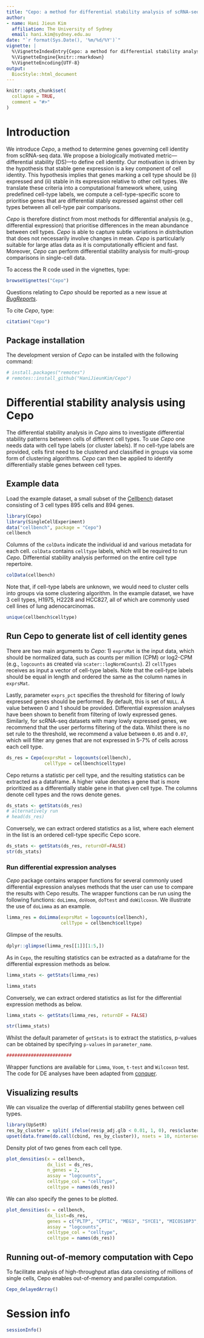 ```yaml
---
title: "Cepo: a method for differential stability analysis of scRNA-seq data"
author:
- name: Hani Jieun Kim
  affiliation: The University of Sydney
  email: hani.kim@sydney.edu.au
date: "`r format(Sys.Date(), '%m/%d/%Y')`"
vignette: |
  %\VignetteIndexEntry{Cepo: a method for differential stability analysis of scRNA-seq data}
  %\VignetteEngine{knitr::rmarkdown}
  %\VignetteEncoding{UTF-8}
output: 
  BiocStyle::html_document
---
```


```r
knitr::opts_chunk$set(
  collapse = TRUE,
  comment = "#>"
)
```

# Introduction
We introduce *Cepo*, a method to determine genes governing cell identity from scRNA-seq data. We propose a biologically motivated metric—differential stability (DS)—to define cell identity. Our motivation is driven by the hypothesis that stable gene expression is a key component of cell identity. This hypothesis implies that genes marking a cell type should be (i) expressed and (ii) stable in its expression relative to other cell types. We translate these criteria into a computational framework where, using predefined cell-type labels, we compute a cell-type-specific score to prioritise genes that are differential stably expressed against other cell types between all cell-type pair comparisons. 

*Cepo* is therefore distinct from most methods for differential analysis (e.g., differential expression) that prioritise differences in the mean abundance between cell types. *Cepo* is able to capture subtle variations in distribution that does not necessarily involve changes in mean. *Cepo* is particularly suitable for large atlas data as it is computationally efficient and fast. Moreover, *Cepo* can perform differential stability analysis for multi-group comparisons in single-cell data.

To access the R code used in the vignettes, type:
```r
browseVignettes("Cepo")
```

Questions relating to *Cepo* should be reported as a new issue at *[BugReports](https://github.com/HaniJieunKim/Cepo/issues)*.

To cite *Cepo*, type:
```r
citation("Cepo")
```

## Package installation
The development version of *Cepo* can be installed with the following command:
```r
# install.packages("remotes")
# remotes::install_github("HaniJieunKim/Cepo")
```

# Differential stability analysis using Cepo
The differential stability analysis in *Cepo* aims to investigate differential stability patterns between cells of different cell types. To use *Cepo* one needs data with cell type labels (or cluster labels). If no cell-type labels are provided, cells first need to be clustered and classified in groups via some form of clustering algorithms. *Cepo* can then be applied to identify differentially stable genes between cell types.

## Example data
Load the example dataset, a small subset of the [Cellbench](https://github.com/LuyiTian/sc_mixology) dataset consisting of 3 cell types 895 cells and 894 genes.
```r
library(Cepo)
library(SingleCellExperiment)
data("cellbench", package = "Cepo")
cellbench
```

Columns of the `colData` indicate the individual id and various metadata for each cell. `colData` contains `celltype` labels, which will be required to run *Cepo*. Differential stability analysis performed on the entire cell type repertoire. 
```r
colData(cellbench)
```

Note that, if cell-type labels are unknown, we would need to cluster cells into groups via some clustering algorithm. In the example dataset, we have 3 cell types, H1975, H2228 and HCC827, all of which are commonly used cell lines of lung adenocarcinomas. 
```r
unique(cellbench$celltype)
```

## Run Cepo to generate list of cell identity genes 
There are two main arguments to *Cepo*: 
  1) `exprsMat` is the input data, which should be normalized data, such as counts per million (CPM) or log2-CPM (e.g., `logcounts` as created via `scater::logNormCounts`). 
  2) `cellTypes` receives as input a vector of cell-type labels. Note that the cell-type labels should be equal in length and ordered the same as the column names in `exprsMat`.

Lastly, parameter `exprs_pct` specifies the threshold for filtering of lowly expressed genes should be performed. By default, this is set of `NULL`. A value between 0 and 1 should be provided. Differential expression analyses have been shown to benefit from filtering of lowly expressed genes. Similarly, for scRNA-seq datasets with many lowly expressed genes, we recommend that the user performs filtering of the data. Whilst there is no set rule to the threshold, we recommend a value between `0.05` and `0.07`, which will filter any genes that are not expressed in 5-7% of cells across each cell type. 

```r
ds_res = Cepo(exprsMat = logcounts(cellbench),
              cellType = cellbench$celltype)
```

Cepo returns a statistic per cell type, and the resulting statistics can be extracted as a dataframe. A higher value denotes a gene that is more prioritized as a differentially stable gene in that given cell type. The columns denote cell types and the rows denote genes. 
```r
ds_stats <- getStats(ds_res) 
# alternatively run
# head(ds_res)
```
Conversely, we can extract ordered statistics as a list, where each element in the list is an ordered cell-type specific Cepo score. 
```r
ds_stats <- getStats(ds_res, returnDF=FALSE)
str(ds_stats)
```

### Run differential expression analyses

*Cepo* package contains wrapper functions for several commonly used differential expression analyses methods that the user can use to compare the results with Cepo results. The wrapper functions can be run using the following functions: `doLimma`, `doVoom`, `doTtest` and `doWilcoxon`. We illustrate the use of `doLimma` as an example. 

```r
limma_res = doLimma(exprsMat = logcounts(cellbench),
                    cellType = cellbench$celltype)
```

Glimpse of the results.
```r
dplyr::glimpse(limma_res[[1]][1:5,])
```
As in `Cepo`, the resulting statistics can be extracted as a dataframe for the differential expression methods as below.
```r
limma_stats <- getStats(limma_res)

limma_stats
```
Conversely, we can extract ordered statistics as list for the differential expression methods as below.
```r
limma_stats <- getStats(limma_res, returnDF = FALSE)

str(limma_stats)
```

Whilst the default parameter of `getStats` is to extract the statistics, p-values can be obtained by specifying `p-values` in `parameter_name`.

```r
######################## 
```

Wrapper functions are available for `Limma`, `Voom`, `t-test` and `Wilcoxon` test. The code for DE analyses have been adapted from [conquer](https://github.com/markrobinsonuzh/conquer).

## Visualizing results
We can visualize the overlap of differential stability genes between cell types.
```r
library(UpSetR)
res_by_cluster = split( ifelse(res$p_adj.glb < 0.01, 1, 0), res$cluster_id)
upset(data.frame(do.call(cbind, res_by_cluster)), nsets = 10, nintersects = 20)
```

Density plot of two genes from each cell type.
```r
plot_densities(x = cellbench,
               dx_list = ds_res, 
               n_genes = 2,
               assay = "logcounts", 
               celltype_col = "celltype",
               celltype = names(ds_res))
```

We can also specify the genes to be plotted.
```r
plot_densities(x = cellbench,
               dx_list=ds_res,
               genes = c("PLTP", "CPT1C", "MEG3", "SYCE1", "MICOS10P3", "HOXB7"),
               assay = "logcounts", 
               celltype_col = "celltype",
               celltype = names(ds_res))
```

## Running out-of-memory computation with Cepo

To facilitate analysis of high-throughput atlas data consisting of millions of single cells, Cepo enables out-of-memory and parallel computation. 

```r
Cepo_delayedArray()
```

# Session info
```r
sessionInfo()
```
